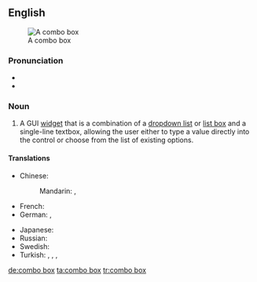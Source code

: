 ==English==
{{wikipedia}}
[[Image:Combo box example.PNG|thumb|A combo box]]

===Pronunciation===
* {{IPA|[ˈkɒmbəʊ bɒks]|lang=en}}
* {{hyphenation|com|bo|box|lang=en}}

===Noun===
{{en-noun|head=[[combo]] [[box]]|es}}

# {{context|graphical user interface|lang=en}} A GUI [[widget]] that is a combination of a [[dropdown list]] or [[list box]] and a single-line textbox, allowing the user either to type a value directly into the control or choose from the list of existing options.

====Translations====
{{trans-top|GUI widget}}
* Chinese:
*: Mandarin: {{t|cmn|組合框|sc=Hani}}, {{t|cmn|组合框|tr=zǔhé kuāng|sc=Hani}}
* French: {{t|fr|boîte combinée|f}}
* German: {{t|de|Combobox|f}}, {{t|de|Kombinationsfeld|n}}
{{trans-mid}}
* Japanese: {{t|ja|コンボボックス|tr=konbobokkusu|sc=Jpan}}
* Russian: {{t|ru|по́ле со спи́ском|n}}
* Swedish: {{t|sv|kombinationsfält|n}}
* Turkish: {{t|tr|açılan kutu}}, {{t|tr|bileşik kutu}}, {{t|tr|bileşim kutusu}}, {{t|tr|karma kutu}}
{{trans-bottom}}

[[de:combo box]]
[[ta:combo box]]
[[tr:combo box]]